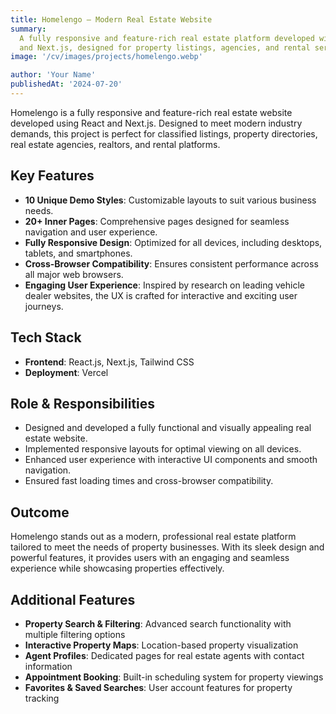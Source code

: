 ```yaml
---
title: Homelengo – Modern Real Estate Website
summary:
  A fully responsive and feature-rich real estate platform developed with React
  and Next.js, designed for property listings, agencies, and rental services
image: '/cv/images/projects/homelengo.webp'

author: 'Your Name'
publishedAt: '2024-07-20'
---
```


Homelengo is a fully responsive and feature-rich real estate website developed
using React and Next.js. Designed to meet modern industry demands, this project
is perfect for classified listings, property directories, real estate agencies,
realtors, and rental platforms.

## Key Features

- **10 Unique Demo Styles**: Customizable layouts to suit various business
  needs.
- **20+ Inner Pages**: Comprehensive pages designed for seamless navigation and
  user experience.
- **Fully Responsive Design**: Optimized for all devices, including desktops,
  tablets, and smartphones.
- **Cross-Browser Compatibility**: Ensures consistent performance across all
  major web browsers.
- **Engaging User Experience**: Inspired by research on leading vehicle dealer
  websites, the UX is crafted for interactive and exciting user journeys.

## Tech Stack

- **Frontend**: React.js, Next.js, Tailwind CSS
- **Deployment**: Vercel

## Role & Responsibilities

- Designed and developed a fully functional and visually appealing real estate
  website.
- Implemented responsive layouts for optimal viewing on all devices.
- Enhanced user experience with interactive UI components and smooth navigation.
- Ensured fast loading times and cross-browser compatibility.

## Outcome

Homelengo stands out as a modern, professional real estate platform tailored to
meet the needs of property businesses. With its sleek design and powerful
features, it provides users with an engaging and seamless experience while
showcasing properties effectively.

## Additional Features

- **Property Search & Filtering**: Advanced search functionality with multiple
  filtering options
- **Interactive Property Maps**: Location-based property visualization
- **Agent Profiles**: Dedicated pages for real estate agents with contact
  information
- **Appointment Booking**: Built-in scheduling system for property viewings
- **Favorites & Saved Searches**: User account features for property tracking
